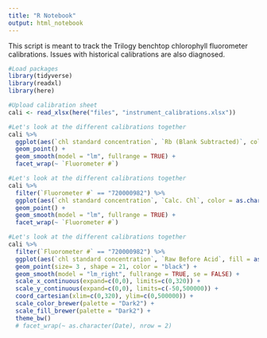 ```yaml
---
title: "R Notebook"
output: html_notebook
---
```


This script is meant to track the Trilogy benchtop chlorophyll fluorometer calibrations. Issues with historical calibrations are also diagnosed.

```r
#Load packages
library(tidyverse)
library(readxl)
library(here)
```

```r
#Upload calibration sheet
cali <- read_xlsx(here("files", "instrument_calibrations.xlsx"))
```

```r
#Let's look at the different calibrations together
cali %>% 
  ggplot(aes(`chl standard concentration`, `Rb (Blank Subtracted)`, color = as.character(Date))) +
  geom_point() +
  geom_smooth(model = "lm", fullrange = TRUE) +
  facet_wrap(~ `Fluorometer #`)
```
```r
#Let's look at the different calibrations together
cali %>%
  filter(`Fluorometer #` == "720000982") %>% 
  ggplot(aes(`chl standard concentration`, `Calc. Chl`, color = as.character(Date))) +
  geom_point() +
  geom_smooth(model = "lm", fullrange = TRUE) +
  facet_wrap(~ `Fluorometer #`)
```
```r
#Let's look at the different calibrations together
cali %>%
  filter(`Fluorometer #` == "720000982") %>% 
  ggplot(aes(`chl standard concentration`, `Raw Before Acid`, fill = as.character(Date))) + 
  geom_point(size= 3 , shape = 21, color = "black") +
  geom_smooth(model = "lm_right", fullrange = TRUE, se = FALSE) +
  scale_x_continuous(expand=c(0,0), limits=c(0,320)) +
  scale_y_continuous(expand=c(0,0), limits=c(-50,500000)) +
  coord_cartesian(xlim=c(0,320), ylim=c(0,500000)) +
  scale_color_brewer(palette = "Dark2") +
  scale_fill_brewer(palette = "Dark2") +
  theme_bw() 
  # facet_wrap(~ as.character(Date), nrow = 2)
```








